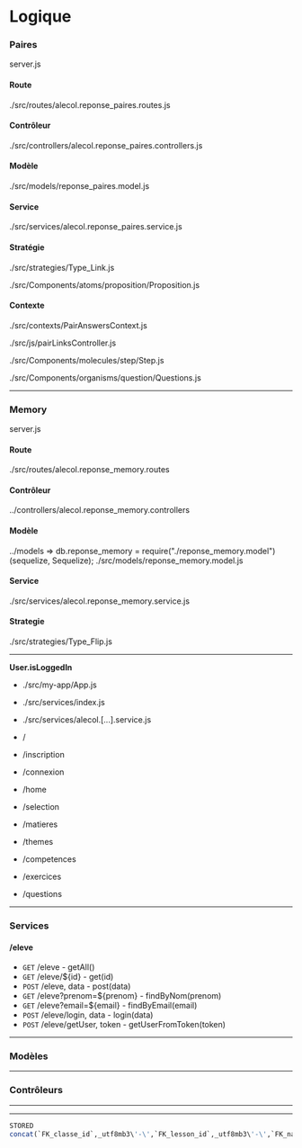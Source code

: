 
# Logique


### Paires

server.js

#### Route
./src/routes/alecol.reponse_paires.routes.js

#### Contrôleur
./src/controllers/alecol.reponse_paires.controllers.js

#### Modèle
./src/models/reponse_paires.model.js

#### Service
./src/services/alecol.reponse_paires.service.js

#### Stratégie
./src/strategies/Type_Link.js

./src/Components/atoms/proposition/Proposition.js

#### Contexte
./src/contexts/PairAnswersContext.js

./src/js/pairLinksController.js

./src/Components/molecules/step/Step.js

./src/Components/organisms/question/Questions.js

-----

### Memory

server.js

#### Route
./src/routes/alecol.reponse_memory.routes

#### Contrôleur
../controllers/alecol.reponse_memory.controllers

#### Modèle
../models => db.reponse_memory = require("./reponse_memory.model")(sequelize, Sequelize);
./src/models/reponse_memory.model.js

#### Service
./src/services/alecol.reponse_memory.service.js

#### Strategie
./src/strategies/Type_Flip.js


-----


**User.isLoggedIn**

- ./src/my-app/App.js
- ./src/services/index.js
- ./src/services/alecol.[...].service.js

- /
- /inscription
- /connexion
- /home
- /selection
- /matieres
- /themes
- /competences
- /exercices
- /questions

-----

### Services

#### /eleve

- `GET` /eleve - getAll()
- `GET` /eleve/${id} - get(id)
- `POST` /eleve, data - post(data)
- `GET` /eleve?prenom=${prenom} - findByNom(prenom)
- `GET` /eleve?email=${email} - findByEmail(email)
- `POST` /eleve/login, data - login(data)
- `POST` /eleve/getUser, token - getUserFromToken(token)

-----

### Modèles

-----

### Contrôleurs

-----


-------

```sql
STORED
concat(`FK_classe_id`,_utf8mb3\'-\',`FK_lesson_id`,_utf8mb3\'-\',`FK_natureactiv_id`,_utf8mb3\'-\',`num_activite`,_utf8mb3\'-\',`typrep`)
```